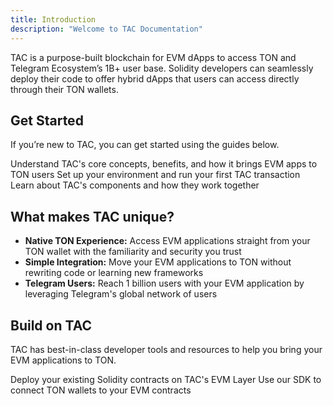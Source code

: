 ```yaml
---
title: Introduction
description: "Welcome to TAC Documentation"
---
```


TAC is a purpose-built blockchain for EVM dApps to access TON and Telegram Ecosystem’s 1B+ user base. Solidity developers can seamlessly deploy their code to offer hybrid dApps that users can access directly through their TON wallets.

## Get Started

If you’re new to TAC, you can get started using the guides below.

<CardGroup cols={1}>
  <Card title="What is TAC?" icon="bolt" href="/home/get-started/what-is-tac">
    Understand TAC's core concepts, benefits, and how it brings EVM apps to TON
    users
  </Card>
</CardGroup>

<CardGroup cols={2}>
  <Card title="Quickstart" icon="rocket" href="/build/get-started/quickstark">
    Set up your environment and run your first TAC transaction
  </Card>
  <Card
    title="Architecture"
    icon="file-pen"
    href="/home/get-started/architecture"
  >
    Learn about TAC's components and how they work together
  </Card>
</CardGroup>

## What makes TAC unique?

- **Native TON Experience:** Access EVM applications straight from your TON wallet with the familiarity and security you trust
- **Simple Integration:** Move your EVM applications to TON without rewriting code or learning new frameworks
- **Telegram Users:** Reach 1 billion users with your EVM application by leveraging Telegram's global network of users

## Build on TAC

TAC has best-in-class developer tools and resources to help you bring your EVM applications to TON.

<CardGroup cols={2}>
  <Card title="Smart Contracts" icon="code" href="/build/smart-contracts">
    Deploy your existing Solidity contracts on TAC's EVM Layer
  </Card>
  <Card title="Frontend SDK" icon="browser" href="/build/sdk">
    Use our SDK to connect TON wallets to your EVM contracts
  </Card>
</CardGroup>
